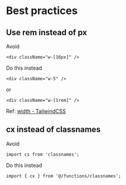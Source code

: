 
# Best practices

## Use rem instead of px

<Callout type="error" emoji="❌">
  Avoid
  
```tsx
<div className="w-[16px]" />
```

</Callout>

<Callout type="default" emoji="✅">
  Do this instead
  
```tsx
<div className="w-5" />
```

or

```tsx
<div className="w-[1rem]" />
```

</Callout>

Ref: [width - TailwindCSS](https://tailwindcss.com/docs/width)

## cx instead of classnames

<Callout type="error" emoji="❌">
Avoid

```tsx
import cs from 'classnames';
```

</Callout>

<Callout type="default" emoji="✅">
  Do this instead
  
```tsx
import { cx } from '@/functions/classnames';
```

</Callout>
